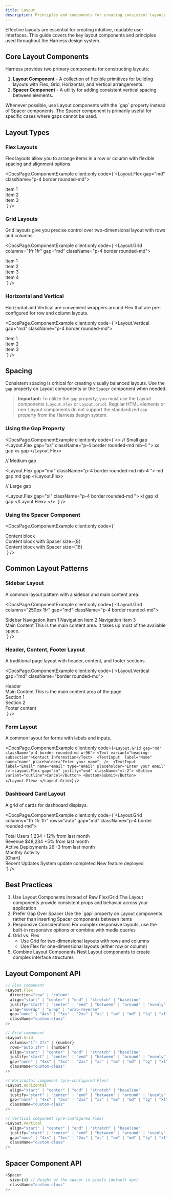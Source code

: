 ```yaml
---
title: Layout
description: Principles and components for creating consistent layouts in your applications
---
```



Effective layouts are essential for creating intuitive, readable user interfaces. This guide covers the key layout components and principles used throughout the Harness design system.

## Core Layout Components

Harness provides two primary components for constructing layouts:

1. **Layout Component** - A collection of flexible primitives for building layouts with Flex, Grid, Horizontal, and Vertical arrangements.
2. **Spacer Component** - A utility for adding consistent vertical spacing between elements.

<Aside>
  Whenever possible, use Layout components with the `gap` property instead of
  Spacer components. The Spacer component is primarily useful for specific cases
  where gaps cannot be used.
</Aside>

## Layout Types

### Flex Layouts

Flex layouts allow you to arrange items in a row or column with flexible spacing and alignment options.

<DocsPage.ComponentExample
  client:only
  code={`<Layout.Flex gap="md" className="p-4 border rounded-md">
  <div className="bg-cn-primary-1 p-3 rounded-md">
    <Text color="on-primary-1">Item 1</Text>
  </div>
  <div className="bg-cn-primary-1 p-3 rounded-md">
    <Text color="on-primary-1">Item 2</Text>
  </div>
  <div className="bg-cn-primary-1 p-3 rounded-md">
    <Text color="on-primary-1">Item 3</Text>
  </div>
</Layout.Flex>`}
/>

### Grid Layouts

Grid layouts give you precise control over two-dimensional layout with rows and columns.

<DocsPage.ComponentExample
  client:only
  code={`<Layout.Grid columns="1fr 1fr" gap="md" className="p-4 border rounded-md">
  <div className="bg-cn-primary-1 p-3 rounded-md">
    <Text color="on-primary-1">Item 1</Text>
  </div>
  <div className="bg-cn-primary-1 p-3 rounded-md">
    <Text color="on-primary-1">Item 2</Text>
  </div>
  <div className="bg-cn-primary-1 p-3 rounded-md">
    <Text color="on-primary-1">Item 3</Text>
  </div>
  <div className="bg-cn-primary-1 p-3 rounded-md">
    <Text color="on-primary-1">Item 4</Text>
  </div>
</Layout.Grid>`}
/>

### Horizontal and Vertical

Horizontal and Vertical are convenient wrappers around Flex that are pre-configured for row and column layouts.

<DocsPage.ComponentExample
  client:only
  code={`<Layout.Vertical gap="md" className="p-4 border rounded-md">
  <div className="bg-cn-primary-1 p-3 rounded-md">
    <Text color="on-primary-1">Item 1</Text>
  </div>
  <div className="bg-cn-primary-1 p-3 rounded-md">
    <Text color="on-primary-1">Item 2</Text>
  </div>
  <div className="bg-cn-primary-1 p-3 rounded-md">
    <Text color="on-primary-1">Item 3</Text>
  </div>
</Layout.Vertical>`}
/>

## Spacing

Consistent spacing is critical for creating visually balanced layouts. Use the `gap` property on Layout components or the `Spacer` component when needed.

> **Important:** To utilize the `gap` property, you must use the Layout components (`Layout.Flex` or `Layout.Grid`). Regular HTML elements or non-Layout components do not support the standardized `gap` property from the Harness design system.

### Using the Gap Property

<DocsPage.ComponentExample
  client:only
  code={`<>
  // Small gap
<Layout.Flex gap="xs" className="p-4 border rounded-md mb-4 ">
  <Text className="bg-cn-primary-1 text-cn-on-primary-1 p-3 rounded-md border">xs gap</Text>
  <Text className="bg-cn-primary-1 text-cn-on-primary-1 p-3 rounded-md border">xs gap</Text>
</Layout.Flex>

// Medium gap

<Layout.Flex gap="md" className="p-4 border rounded-md mb-4 ">
  <Text className="bg-cn-primary-1 text-cn-on-primary-1 p-3 rounded-md border">
    md gap
  </Text>
  <Text className="bg-cn-primary-1 text-cn-on-primary-1 p-3 rounded-md border">
    md gap
  </Text>
</Layout.Flex>

// Large gap

<Layout.Flex gap="xl" className="p-4 border rounded-md ">
  <Text className="bg-cn-primary-1 text-cn-on-primary-1 p-3 rounded-md border">xl gap</Text>
  <Text className="bg-cn-primary-1 text-cn-on-primary-1 p-3 rounded-md border">xl gap</Text>
</Layout.Flex>
</>
`}
/>

### Using the Spacer Component

<DocsPage.ComponentExample
  client:only
  code={`<div className="p-4 border rounded-md">
  <div className="bg-cn-primary-1 p-3 rounded-md">
    <Text color="on-primary-1">Content block</Text>
  </div>
  <Spacer size={8} />
  <div className="bg-cn-primary-1 p-3 rounded-md">
    <Text color="on-primary-1">Content block with Spacer size={8}</Text>
  </div>
  <Spacer size={16} />
  <div className="bg-cn-primary-1 p-3 rounded-md">
    <Text color="on-primary-1">Content block with Spacer size={16}</Text>
  </div>
</div>`}
/>

## Common Layout Patterns

### Sidebar Layout

A common layout pattern with a sidebar and main content area.

<DocsPage.ComponentExample
  client:only
  code={`<Layout.Grid columns="250px 1fr" gap="md" className="p-4 border rounded-md">
  <div className="bg-cn-background-2 p-4 rounded-md">
    <Text variant="heading-base" className="mb-3">Sidebar</Text>
    <Layout.Vertical gap="sm">
      <Text variant="body-normal" className="p-2 hover:bg-cn-background-3 rounded cursor-pointer">Navigation Item 1</Text>
      <Text variant="body-normal" className="p-2 hover:bg-cn-background-3 rounded cursor-pointer">Navigation Item 2</Text>
      <Text variant="body-normal" className="p-2 hover:bg-cn-background-3 rounded cursor-pointer">Navigation Item 3</Text>
    </Layout.Vertical>
  </div>
  <div className="bg-cn-background-2 p-4 rounded-md">
    <Text variant="heading-base" className="mb-3">Main Content</Text>
    <Text variant="body-normal">This is the main content area. It takes up most of the available space.</Text>
  </div>
</Layout.Grid>`}
/>

### Header, Content, Footer Layout

A traditional page layout with header, content, and footer sections.

<DocsPage.ComponentExample
  client:only
  code={`<Layout.Vertical gap="md" className="border rounded-md">
  <div className="bg-cn-primary-1 text-cn-on-primary-1 p-4">
    <Text variant="heading-base" className="font-bold">Header</Text>
  </div>
  <div className="px-4">
    <Text variant="heading-base" className="mb-3">Main Content</Text>
    <Text variant="body-normal">This is the main content area of the page.</Text>
    <Spacer size={16} />
    <Layout.Grid columns="1fr 1fr" gap="md">
      <div className="bg-cn-background-2 p-4 rounded-md">
        <Text variant="body-normal">Section 1</Text>
      </div>
      <div className="bg-cn-background-2 p-4 rounded-md">
        <Text variant="body-normal">Section 2</Text>
      </div>
    </Layout.Grid>
  </div>
  <div className="bg-cn-background-2 p-4 mt-auto">
    <Text variant="caption-normal" className="text-center">Footer content</Text>
  </div>
</Layout.Vertical>`}
/>

### Form Layout

A common layout for forms with labels and inputs.

<DocsPage.ComponentExample
  client:only
  code={`<Layout.Grid gap="md" className="p-4 border rounded-md w-96">
    <Text variant="heading-subsection">Contact Information</Text> 
    <TextInput 
        label="Name"
        name="name"
        placeholder="Enter your name" 
    /> 
    <TextInput 
        label="Email"
        name="email"
        type="email"
        placeholder="Enter your email" 
    />
    <Layout.Flex gap="sm" justify="end" className="mt-2">
        <Button variant="outline">Cancel</Button>
        <Button>Submit</Button>
  </Layout.Flex>
</Layout.Grid>`}
/>

### Dashboard Card Layout

A grid of cards for dashboard displays.

<DocsPage.ComponentExample
  client:only
  code={`<Layout.Grid columns="1fr 1fr 1fr" rows="auto" gap="md" className="p-4 border rounded-md">
  <div className="bg-cn-background-2 p-4 rounded-md shadow-sm">
    <Text variant="heading-base" className="mb-2">Total Users</Text>
    <Text variant="heading-section">1,234</Text>
    <Text variant="caption-normal" color="success" className="mt-2">+12% from last month</Text>
  </div>
  
  <div className="bg-cn-background-2 p-4 rounded-md shadow-sm">
    <Text variant="heading-base" className="mb-2">Revenue</Text>
    <Text variant="heading-section">$48,234</Text>
    <Text variant="caption-normal" color="success" className="mt-2">+5% from last month</Text>
  </div>
  
  <div className="bg-cn-background-2 p-4 rounded-md shadow-sm">
    <Text variant="heading-base" className="mb-2">Active Deployments</Text>
    <Text variant="heading-section">26</Text>
    <Text variant="caption-normal" color="danger" className="mt-2">-3 from last month</Text>
  </div>
  
  <div className="bg-cn-background-2 p-4 rounded-md shadow-sm col-span-2">
    <Text variant="heading-base" className="mb-2">Monthly Activity</Text>
    <div className="h-32 bg-cn-background-3 rounded-md flex items-center justify-center">
      <Text variant="body-normal" color="foreground-2">[Chart]</Text>
    </div>
  </div>
  
  <div className="bg-cn-background-2 p-4 rounded-md shadow-sm">
    <Text variant="heading-base" className="mb-2">Recent Updates</Text>
    <Layout.Vertical gap="sm">
      <Text variant="caption-normal" className="p-2 bg-cn-background-3 rounded-md">System update completed</Text>
      <Text variant="caption-normal" className="p-2 bg-cn-background-3 rounded-md">New feature deployed</Text>
    </Layout.Vertical>
  </div>
</Layout.Grid>`}
/>

## Best Practices

<ol className="list-decimal pl-6 space-y-4">
  <li>
    <Text variant="body-strong">
      Use Layout Components Instead of Raw Flex/Grid
    </Text>
    <Text variant="body-normal" className="mt-1">
      The Layout components provide consistent props and behavior across your
      application
    </Text>
  </li>

<li>
  <Text variant="body-strong">Prefer Gap Over Spacer</Text>
  <Text variant="body-normal" className="mt-1">
    Use the `gap` property on Layout components rather than inserting Spacer
    components between items
  </Text>
</li>

<li>
  <Text variant="body-strong">Responsive Considerations</Text>
  <Text variant="body-normal" className="mt-1">
    For complex responsive layouts, use the built-in responsive options or
    combine with media queries
  </Text>
</li>

<li>
  <Text variant="body-strong">Grid vs. Flex</Text>
  <ul className="list-disc pl-6 mt-1 space-y-1">
    <li>
      <Text variant="body-normal">
        Use Grid for two-dimensional layouts with rows and columns
      </Text>
    </li>
    <li>
      <Text variant="body-normal">
        Use Flex for one-dimensional layouts (either row or column)
      </Text>
    </li>
  </ul>
</li>

  <li>
    <Text variant="body-strong">Combine Layout Components</Text>
    <Text variant="body-normal" className="mt-1">
      Nest Layout components to create complex interface structures
    </Text>
  </li>
</ol>

## Layout Component API

```typescript
// Flex component
<Layout.Flex
  direction="row" | "column"
  align="start" | "center" | "end" | "stretch" | "baseline"
  justify="start" | "center" | "end" | "between" | "around" | "evenly"
  wrap="nowrap" | "wrap" | "wrap-reverse"
  gap="none" | "4xs" | "3xs" | "2xs" | "xs" | "sm" | "md" | "lg" | "xl" | "2xl" | "3xl" | "4xl"
  className="custom-class"
/>

// Grid component
<Layout.Grid
  columns="1fr 2fr" | {number}
  rows="auto 1fr" | {number}
  align="start" | "center" | "end" | "stretch" | "baseline"
  justify="start" | "center" | "end" | "between" | "around" | "evenly"
  gap="none" | "4xs" | "3xs" | "2xs" | "xs" | "sm" | "md" | "lg" | "xl" | "2xl" | "3xl" | "4xl"
  className="custom-class"
/>

// Horizontal component (pre-configured Flex)
<Layout.Horizontal
  align="start" | "center" | "end" | "stretch" | "baseline"
  justify="start" | "center" | "end" | "between" | "around" | "evenly"
  gap="none" | "4xs" | "3xs" | "2xs" | "xs" | "sm" | "md" | "lg" | "xl" | "2xl" | "3xl" | "4xl"
  className="custom-class"
/>

// Vertical component (pre-configured Flex)
<Layout.Vertical
  align="start" | "center" | "end" | "stretch" | "baseline"
  justify="start" | "center" | "end" | "between" | "around" | "evenly"
  gap="none" | "4xs" | "3xs" | "2xs" | "xs" | "sm" | "md" | "lg" | "xl" | "2xl" | "3xl" | "4xl"
  className="custom-class"
/>
```

## Spacer Component API

```typescript
<Spacer
  size={4} // Height of the spacer in pixels (default 4px)
  className="custom-class"
/>
```
